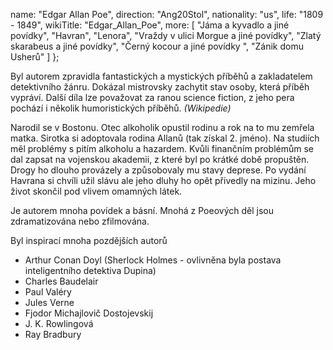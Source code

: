 
  name: "Edgar Allan Poe",
  direction: "Ang20Stol",
  nationality: "us",
  life: "1809 - 1849",
  wikiTitle: "Edgar_Allan_Poe",
  more: [
    "Jáma a kyvadlo a jiné povídky",
    "Havran",
    "Lenora",
    "Vraždy v ulici Morgue a jiné povídky",
    "Zlatý skarabeus a jiné povídky", 
    "Černý kocour a jiné povídky ", 
    "Zánik domu Usherů"
  ]
};

<Author author={author} wikiText hideSource />

Byl autorem zpravidla fantastických a mystických příběhů a zakladatelem detektivního žánru. Dokázal
mistrovsky zachytit stav osoby, která příběh vypráví. Další díla lze považovat za ranou science
fiction, z jeho pera pochází i několik humoristických příběhů. <i className="text-gray"> (Wikipedie)</i>

Narodil se v Bostonu. Otec alkoholik opustil rodinu a rok na to mu zemřela matka. Sirotka si adoptovala rodina Allanů (tak získal 2. jméno). 
Na studiích měl problémy s pitím alkoholu a hazardem. Kvůli finančním problémům se dal zapsat na vojenskou akademii, z které byl po krátké době propuštěn.
Drogy ho dlouho provázely a způsobovaly mu stavy deprese. Po vydání Havrana si chvíli užil slávu ale jeho dluhy ho opět přivedly na mizinu.
Jeho život skončil pod vlivem omamných látek.

Je autorem mnoha povídek a básní. Mnohá z Poeových děl jsou zdramatizována nebo zfilmována.

Byl inspirací mnoha pozdějších autorů
- Arthur Conan Doyl (Sherlock Holmes - ovlivněna byla postava inteligentního detektiva Dupina)
- Charles Baudelair
- Paul Valéry
- Jules Verne
- Fjodor Michajlovič Dostojevskij
- J. K. Rowlingová
- Ray Bradbury

